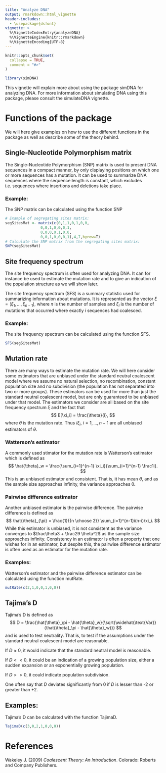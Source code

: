 ```yaml
---
title: "Analyze DNA"
output: rmarkdown::html_vignette
header-includes:
  - \usepackage{dsfont}
vignette: >
  %\VignetteIndexEntry{analyzeDNA}
  %\VignetteEngine{knitr::rmarkdown}
  %\VignetteEncoding{UTF-8}
---
```


```r
knitr::opts_chunk$set(
  collapse = TRUE,
  comment = "#>"
)
```

```r
library(simDNA)
```

This vignette will explain more about using the package simDNA for analyzing DNA. For more information about simulating DNA using this package, please consult the simulateDNA vignette.

# Functions of the package

We will here give examples on how to use the different functions in the package as well as describe some of the theory behind.

## Single-Nucleotide Polymorphism matrix

The Single-Nucleotide Polymorphism (SNP) matrix is used to present DNA sequences in a compact manner, by only displaying positions on which one or more sequences has a mutation. It can be used to summarize DNA sequences where the sequence length is constant, which excludes i.e. sequences where insertions and deletions take place. 

### Example:
The SNP matrix can be calculated using the function SNP
```r
# Example of segregating sites matrix:
segSitesMat <- matrix(c(0,1,1,0,1,0,0,
                0,0,1,0,0,0,1,
                0,0,0,0,1,0,0,
                0,0,1,0,0,0,1),4,7,byrow=T)
# Calculate the SNP matrix from the segregating sites matrix:
SNP(segSitesMat)
```



## Site frequency spectrum
The site frequency spectrum is often used for analyzing DNA. It can for instance be used to estimate the mutation rate and to give an indication of the population structure as we will show later.

The site frequency spectrum (SFS) is a summary statistic used for summarizing information about mutations. It is represented as the vector $\xi = (\xi_1,...,\xi_{n-1})$, where $n$ is the number of samples and $\xi_i$ is the number of mutations that occurred where exactly $i$ sequences had coalesced.

### Example:
The site frequency spectrum can be calculated using the function SFS.
```r
SFS(segSitesMat)
```


## Mutation rate
There are many ways to estimate the mutation rate. We will here consider some estimators that are unbiased under the standard neutral coalescent model where we assume no natural selection, no recombination, constant population size and no subdivision (the population has not separated into two or more groups). These estimators can be used for more than just the standard neutral coalescent model, but are only guaranteed to be unbiased under that model. The estimators we consider are all based on the site frequency spectrum $\xi$ and the fact that
$$
E[\xi_i] = \frac{\theta}{i},
$$
where $\theta$ is the mutation rate.
Thus $i\xi_i,\ i=1,...,n-1$ are all unbiased estimators of $\theta$. 
 
### Watterson's estimator
A commonly used stimator for the mutation rate is Watterson's estimator which is defined as
$$
\hat{\theta}_w = \frac{\sum_{i=1}^{n-1} \xi_i}{\sum_{i=1}^{n-1} \frac1i}.
$$
This is an unbiased estimator and consistent. That is, it has mean $\theta$, and as the sample size approaches infinity, the variance approaches 0.

### Pairwise difference estimator
Another unbiased estimator is the pairwise difference. The pairwise difference is defined as
$$
\hat{\theta}_{\pi} = \frac{1}{{n \choose 2}} \sum_{i=1}^{n-1}i(n-i)\xi_i.
$$
While this estimator is unbiased, it is not consistent as the variance converges to $\frac\theta3 + \frac29 \theta^2$ as the sample size approaches infinity. Consistency in an estimator is often a property that one wishes for in an estimator, but despite this, the pairwise difference estimator is often used as an estimator for the mutation rate.

### Examples:
Watterson's estimator and the pairwise difference estimator can be calculated using the function mutRate.

```r
mutRate(c(2,1,0,0,1,0,0))
```


## Tajima's D
Tajima's D is defined as
$$
D = \frac{\hat{\theta}_\pi - \hat{\theta}_w}{\sqrt{\widehat{\text{Var}}(\hat{\theta}_\pi - \hat{\theta}_w)}}
$$
and is used to test neutrality. That is, to test if the assumptions under the standard neutral coalescent model are reasonable. 

If $D \approx 0$, it would indicate that the standard neutral model is reasonable.

If $D<<0$, it could be an indication of a growing population size, either a sudden expansion or an exponentially growing population.

If $D>>0$, it could indicate population subdivision.

One often say that $D$ deviates significantly from 0 if $D$ is lesser than -2 or greater than +2.

## Examples:
Tajima's D can be calculated with the function TajimaD.
```r
TajimaD(c(3,0,2,1,0,0,0))
```


# References
Wakeley J. (2009) *Coalescent Theory: An Introduction*. Colorado: Roberts and Company Publishers.
